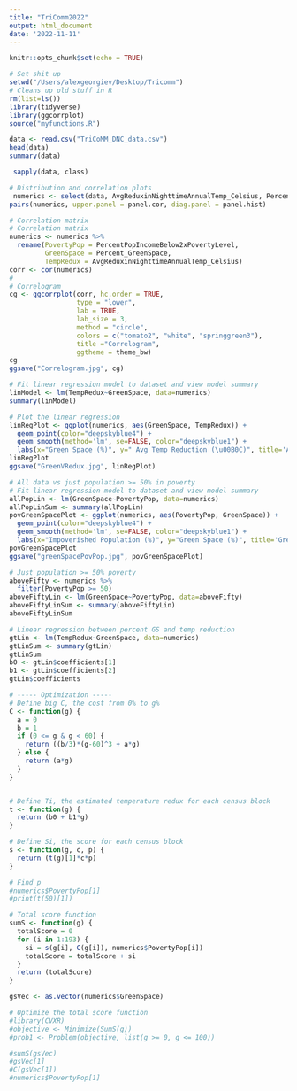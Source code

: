 ```yaml
---
title: "TriComm2022"
output: html_document
date: '2022-11-11'
---
```


```r
knitr::opts_chunk$set(echo = TRUE)
```

``` r
# Set shit up
setwd("/Users/alexgeorgiev/Desktop/Tricomm")
# Cleans up old stuff in R
rm(list=ls())
library(tidyverse)
library(ggcorrplot)
source("myfunctions.R")
```

``` r
data <- read.csv("TriCoMM_DNC_data.csv")
head(data)
summary(data)
```

``` r
 sapply(data, class)
```

``` r
# Distribution and correlation plots
 numerics <- select(data, AvgReduxinNighttimeAnnualTemp_Celsius, PercentPopIncomeBelow2xPovertyLevel, Percent_GreenSpace, long, lat)
pairs(numerics, upper.panel = panel.cor, diag.panel = panel.hist)
```

``` r
# Correlation matrix
# Correlation matrix
numerics <- numerics %>%
  rename(PovertyPop = PercentPopIncomeBelow2xPovertyLevel,
         GreenSpace = Percent_GreenSpace,
         TempRedux = AvgReduxinNighttimeAnnualTemp_Celsius)
corr <- cor(numerics)
#
# Correlogram
cg <- ggcorrplot(corr, hc.order = TRUE, 
                 type = "lower", 
                 lab = TRUE, 
                 lab_size = 3,
                 method = "circle", 
                 colors = c("tomato2", "white", "springgreen3"),
                 title ="Correlogram", 
                 ggtheme = theme_bw)
cg
ggsave("Correlogram.jpg", cg)
```

``` r
# Fit linear regression model to dataset and view model summary
linModel <- lm(TempRedux~GreenSpace, data=numerics)
summary(linModel)
```

``` r
# Plot the linear regression
linRegPlot <- ggplot(numerics, aes(GreenSpace, TempRedux)) +
  geom_point(color="deepskyblue4") +
  geom_smooth(method='lm', se=FALSE, color="deepskyblue1") + 
  labs(x="Green Space (%)", y=" Avg Temp Reduction (\u00B0C)", title='Average Nighttime Temperature Reduction vs. Green Space')
linRegPlot
ggsave("GreenVRedux.jpg", linRegPlot)
```

``` r
# All data vs just population >= 50% in poverty
# Fit linear regression model to dataset and view model summary
allPopLin <- lm(GreenSpace~PovertyPop, data=numerics)
allPopLinSum <- summary(allPopLin)
povGreenSpacePlot <- ggplot(numerics, aes(PovertyPop, GreenSpace)) +
  geom_point(color="deepskyblue4") +
  geom_smooth(method='lm', se=FALSE, color="deepskyblue1") + 
  labs(x="Impoverished Population (%)", y="Green Space (%)", title='Green Space Percentage vs. Impoverished Population')
povGreenSpacePlot
ggsave("greenSpacePovPop.jpg", povGreenSpacePlot)
```

``` r
# Just population >= 50% poverty
aboveFifty <- numerics %>%
  filter(PovertyPop >= 50)
aboveFiftyLin <- lm(GreenSpace~PovertyPop, data=aboveFifty)
aboveFiftyLinSum <- summary(aboveFiftyLin)
aboveFiftyLinSum
```

```r
# Linear regression between percent GS and temp reduction
gtLin <- lm(TempRedux~GreenSpace, data=numerics)
gtLinSum <- summary(gtLin)
gtLinSum
b0 <- gtLin$coefficients[1]
b1 <- gtLin$coefficients[2]
gtLin$coefficients
```

``` r
# ----- Optimization -----
# Define big C, the cost from 0% to g%
C <- function(g) {
  a = 0
  b = 1
  if (0 <= g & g < 60) {
    return ((b/3)*(g-60)^3 + a*g)
  } else {
    return (a*g)
  }
}
```

``` r

```

``` r
# Define Ti, the estimated temperature redux for each census block
t <- function(g) {
  return (b0 + b1*g)
}

# Define Si, the score for each census block
s <- function(g, c, p) {
  return (t(g)[1]*c*p)
}
```
``` r
# Find p
#numerics$PovertyPop[1]
#print(t(50)[1])
```

``` r
# Total score function
sumS <- function(g) {
  totalScore = 0
  for (i in 1:193) {
    si = s(g[i], C(g[i]), numerics$PovertyPop[i])
    totalScore = totalScore + si
  }
  return (totalScore)
}

```

``` r
gsVec <- as.vector(numerics$GreenSpace)
```


``` r
# Optimize the total score function
#library(CVXR)
#objective <- Minimize(SumS(g))
#prob1 <- Problem(objective, list(g >= 0, g <= 100))
```

``` r
#sumS(gsVec)
#gsVec[1]
#C(gsVec[1])
#numerics$PovertyPop[1]
```
